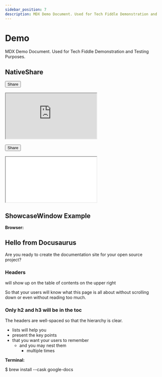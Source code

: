 ```yaml
---
sidebar_position: 7
description: MDX Demo Document. Used for Tech Fiddle Demonstration and Testing Purposes.
---
```


# Demo

MDX Demo Document. Used for Tech Fiddle Demonstration and Testing Purposes.

## NativeShare

<CssVarsProvider>
  <Button id="share-button" size="sm" variant="soft"><i class="fa-solid fa-share-nodes"></i>  Share</Button>
</CssVarsProvider>
<br></br>
<iframe src="https://cdn.jsdelivr.net/gh/Comp-Labs/cdn/html/sharebtn/index.html" title="Share"></iframe>
<br></br>
<button id="share-button" class="bg-indigo-500 hover:bg-indigo-700 text-white font-bold py-2 px-4 rounded"><i class="fa-solid fa-share-nodes"></i> Share</button>
<br></br>
<iframe src="/html/sharebtn/sharebtn.html" title="Share"></iframe>
<script src="/html/sharebtn/script.js"></script>

## ShowcaseWindow Example

**Browser:**

<Browser background="#ff00ff" color="#ffffff">

<h2>Hello from Docusaurus</h2>

Are you ready to create the documentation site for your open source project?

<h3>Headers</h3>

will show up on the table of contents on the upper right

So that your users will know what this page is all about without scrolling down or even without reading too much.

<h3>Only h2 and h3 will be in the toc</h3>

The headers are well-spaced so that the hierarchy is clear.

- lists will help you
- present the key points
- that you want your users to remember
  - and you may nest them
    - multiple times

</Browser>

**Terminal:**

<Terminal title="Terminal" background="#ff00ff">
  $ brew install --cask google-docs
</Terminal>
